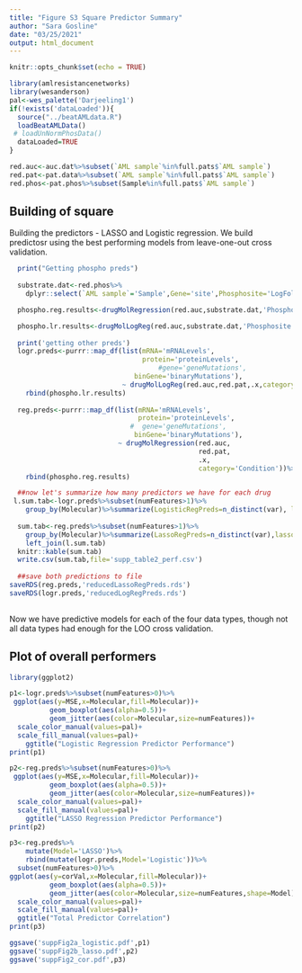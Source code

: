 ```yaml
---
title: "Figure S3 Square Predictor Summary"
author: "Sara Gosline"
date: "03/25/2021"
output: html_document
---
```


```r
knitr::opts_chunk$set(echo = TRUE)

library(amlresistancenetworks)
library(wesanderson)
pal<-wes_palette('Darjeeling1')
if(!exists('dataLoaded')){
  source("../beatAMLdata.R")
  loadBeatAMLData()
 # loadUnNormPhosData()  
  dataLoaded=TRUE
}

red.auc<-auc.dat%>%subset(`AML sample`%in%full.pats$`AML sample`)
red.pat<-pat.data%>%subset(`AML sample`%in%full.pats$`AML sample`)
red.phos<-pat.phos%>%subset(Sample%in%full.pats$`AML sample`)

```

## Building of square

Building the predictors - LASSO and Logistic regression. We build predictosr using the best performing models from leave-one-out cross validation. 

```r
  print("Getting phospho preds")
  
  substrate.dat<-red.phos%>%
    dplyr::select(`AML sample`='Sample',Gene='site',Phosphosite='LogFoldChange')

  phospho.reg.results<-drugMolRegression(red.auc,substrate.dat,'Phosphosite')

  phospho.lr.results<-drugMolLogReg(red.auc,substrate.dat,'Phosphosite')
  
  print('getting other preds')
  logr.preds<-purrr::map_df(list(mRNA='mRNALevels',
                                 protein='proteinLevels',
                                     #gene='geneMutations',
                               binGene='binaryMutations'),
                            ~ drugMolLogReg(red.auc,red.pat,.x,category='Condition'))%>%
    rbind(phospho.lr.results)
  
  reg.preds<-purrr::map_df(list(mRNA='mRNALevels',
                                protein='proteinLevels',
                              #  gene='geneMutations',
                               binGene='binaryMutations'),
                           ~ drugMolRegression(red.auc,
                                               red.pat,                                
                                               .x,
                                               category='Condition'))%>%
    rbind(phospho.reg.results)

  ##now let's summarize how many predictors we have for each drug
 l.sum.tab<-logr.preds%>%subset(numFeatures>1)%>%
    group_by(Molecular)%>%summarize(LogisticRegPreds=n_distinct(var), logisticError=mean(MSE),logisticSamples=mean(numSamples,na.rm=T),logisticCor=mean(corVal))
  
  sum.tab<-reg.preds%>%subset(numFeatures>1)%>%
    group_by(Molecular)%>%summarize(LassoRegPreds=n_distinct(var),lassoError=mean(MSE), lassoSamples=mean(numSamples,na.rm=T),lassoCor=mean(corVal))%>%
    left_join(l.sum.tab)
  knitr::kable(sum.tab)
  write.csv(sum.tab,file='supp_table2_perf.csv')
  
  ##save both predictions to file
saveRDS(reg.preds,'reducedLassoRegPreds.rds')
saveRDS(logr.preds,'reducedLogRegPreds.rds')
    
```

Now we have predictive models for each of the four data types, though not all data types had enough for the LOO cross validation. 

## Plot of overall performers


```r

library(ggplot2)

p1<-logr.preds%>%subset(numFeatures>0)%>%
 ggplot(aes(y=MSE,x=Molecular,fill=Molecular))+
          geom_boxplot(aes(alpha=0.5))+
          geom_jitter(aes(color=Molecular,size=numFeatures))+
  scale_color_manual(values=pal)+
  scale_fill_manual(values=pal)+
    ggtitle("Logistic Regression Predictor Performance")
print(p1)

p2<-reg.preds%>%subset(numFeatures>0)%>%
 ggplot(aes(y=MSE,x=Molecular,fill=Molecular))+
          geom_boxplot(aes(alpha=0.5))+
          geom_jitter(aes(color=Molecular,size=numFeatures))+
  scale_color_manual(values=pal)+
  scale_fill_manual(values=pal)+
    ggtitle("LASSO Regression Predictor Performance")
print(p2)

p3<-reg.preds%>%
    mutate(Model='LASSO')%>%
    rbind(mutate(logr.preds,Model='Logistic'))%>%
  subset(numFeatures>0)%>%
ggplot(aes(y=corVal,x=Molecular,fill=Molecular))+
          geom_boxplot(aes(alpha=0.5))+
          geom_jitter(aes(color=Molecular,size=numFeatures,shape=Model))+
  scale_color_manual(values=pal)+
  scale_fill_manual(values=pal)+
  ggtitle("Total Predictor Correlation")
print(p3)

ggsave('suppFig2a_logistic.pdf',p1)
ggsave('suppFig2b_lasso.pdf',p2)
ggsave('suppFig2_cor.pdf',p3)

```



